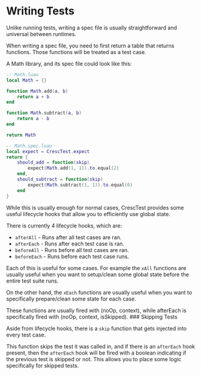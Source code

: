 # Writing Tests

Unlike running tests, writing a spec file is usually straightforward and universal between runtimes.

When writing a spec file, you need to first return a table that returns functions. 
Those functions will be treated as a test case.

A Math library, and its spec file could look like this:
```lua
-- Math.luau
local Math = {}

function Math.add(a, b)
    return a + b
end 

function Math.subtract(a, b) 
    return a - b 
end

return Math

-- Math.spec.luau
local expect = CrescTest.expect 
return {
    should_add = function(skip)
        expect(Math.add(1, 1)).to.equal(2)
    end,
    should_subtract = function(skip) 
        expect(Math.subtract(1, 1)).to.equal(0)
    end
}
```

While this is usually enough for normal cases, CrescTest provides 
some useful lifecycle hooks that allow you to efficiently use
global state.

There is currently 4 lifecycle hooks, which are:
* `afterAll` - Runs after all test cases are ran.
* `afterEach` - Runs after each test case is ran.
* `beforeAll` - Runs before all test cases are ran.
* `beforeEach` - Runs before each test case runs.

Each of this is useful for some cases. For example the `xAll` functions 
are usually useful when you want to setup/clean some global state
before the entire test suite runs.

On the other hand, the `xEach` functions are usually useful 
when you want to specifically prepare/clean some state for each case.


<Callout>
    These functions are usually fired with (noOp, context), while afterEach is specifically fired with (noOp, context, isSkipped).
</Callout>
### Skipping Tests

Aside from lifecycle hooks, there is a `skip` function that gets injected into every test case.

This function skips the test it was called in, and if there is an `afterEach` hook present, then the `afterEach` hook will be fired with a boolean indicating 
if the previous test is skipped or not. This allows you to place some logic specifically for skipped tests. 